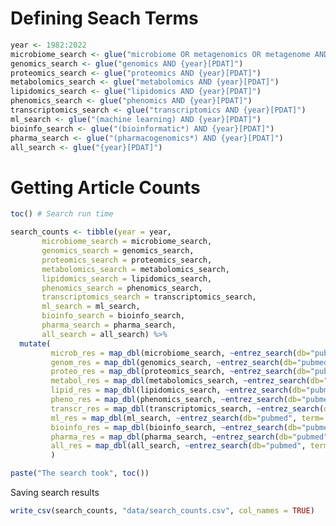 # Defining Seach Terms
```r
year <- 1982:2022
microbiome_search <- glue("microbiome OR metagenomics OR metagenome AND {year}[PDAT]")
genomics_search <- glue("genomics AND {year}[PDAT]")
proteomics_search <- glue("proteomics AND {year}[PDAT]")
metabolomics_search <- glue("metabolomics AND {year}[PDAT]")
lipidomics_search <- glue("lipidomics AND {year}[PDAT]")
phenomics_search <- glue("phenomics AND {year}[PDAT]")
transcriptomics_search <- glue("transcriptomics AND {year}[PDAT]")
ml_search <- glue("(machine learning) AND {year}[PDAT]")
bioinfo_search <- glue("(bioinformatic*) AND {year}[PDAT]")
pharma_search <- glue("(pharmacogenomics*) AND {year}[PDAT]")
all_search <- glue("{year}[PDAT]")
```

# Getting Article Counts
```r
toc() # Search run time

search_counts <- tibble(year = year,
       microbiome_search = microbiome_search,
       genomics_search = genomics_search,
       proteomics_search = proteomics_search,
       metabolomics_search = metabolomics_search,
       lipidomics_search = lipidomics_search,
       phenomics_search = phenomics_search,
       transcriptomics_search = transcriptomics_search,
       ml_search = ml_search,
       bioinfo_search = bioinfo_search,
       pharma_search = pharma_search,
       all_search = all_search) %>%
  mutate(
         microb_res = map_dbl(microbiome_search, ~entrez_search(db="pubmed", term=.x)$count),
         genom_res = map_dbl(genomics_search, ~entrez_search(db="pubmed", term=.x)$count),
         proteo_res = map_dbl(proteomics_search, ~entrez_search(db="pubmed", term=.x)$count),
         metabol_res = map_dbl(metabolomics_search, ~entrez_search(db="pubmed", term=.x)$count),
         lipid_res = map_dbl(lipidomics_search, ~entrez_search(db="pubmed", term=.x)$count),
         pheno_res = map_dbl(phenomics_search, ~entrez_search(db="pubmed", term=.x)$count),
         transcr_res = map_dbl(transcriptomics_search, ~entrez_search(db="pubmed", term=.x)$count),
         ml_res = map_dbl(ml_search, ~entrez_search(db="pubmed", term=.x)$count),
         bioinfo_res = map_dbl(bioinfo_search, ~entrez_search(db="pubmed", term=.x)$count),
         pharma_res = map_dbl(pharma_search, ~entrez_search(db="pubmed", term=.x)$count),
         all_res = map_dbl(all_search, ~entrez_search(db="pubmed", term=.x)$count)
         ) 

paste("The search took", toc())
```

Saving search results
```r
write_csv(search_counts, "data/search_counts.csv", col_names = TRUE)

```
